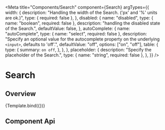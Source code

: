 
<Meta
  title="Components/Search"
  component={Search}
  argTypes={{
    width: {
      description:
        "Handling the width of the Search. ('px' and '%' units are ok.)",
      type: { required: false },
    },
    disabled: {
      name: "disabled",
      type: { name: "boolean", required: false },
      description: "handling the disabled state of the Search.",
      defaultValue: false,
    },
    autoComplete: {
      name: "autoComplete",
      type: { name: "select", required: false },
      description:
        "Specify an optional value for the autocomplete property on the underlying `<input>`, defaults to 'off'.",
      defaultValue: "off",
      options: ["on", "off"],
      table: {
        type: {
          summary: `on off`,
        },
      },
    },
    placeholder: {
      description: "Specify the placeholder of the Search.",
      type: { name: "string", required: false },
    },
  }}
/>

# Search

## Overview


<Canvas>
  <Story name="Default">{Template.bind({})}</Story>
</Canvas>

## Component Api

<ArgsTable story="Default" />
